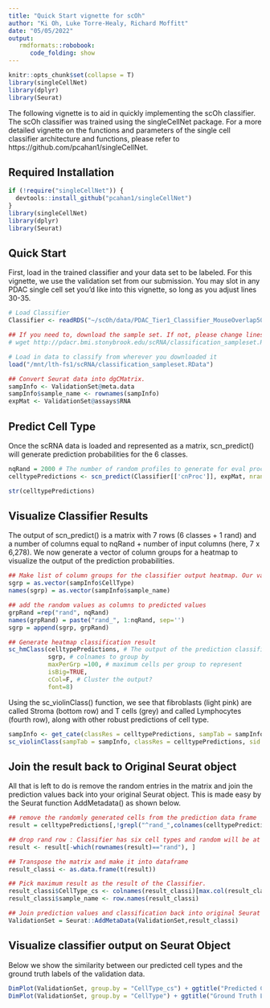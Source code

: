 ```yaml
---
title: "Quick Start vignette for scOh"
author: "Ki Oh, Luke Torre-Healy, Richard Moffitt"
date: "05/05/2022"
output:
   rmdformats::robobook:
      code_folding: show
---
```


```r
knitr::opts_chunk$set(collapse = T)
library(singleCellNet)
library(dplyr)
library(Seurat)
```

\newpage

The following vignette is to aid in quickly implementing the scOh classifier. The scOh classifier was trained using the singleCellNet package. For a more detailed vignette on the functions and parameters of the single cell classifier architecture and functions, please refer to https://github.com/pcahan1/singleCellNet.  

## Required Installation

```r
if (!require("singleCellNet")) {
  devtools::install_github("pcahan1/singleCellNet")
}
library(singleCellNet)
library(dplyr)
library(Seurat)
```

## Quick Start

First, load in the trained classifier and your data set to be labeled. For this vignette, we use the validation set from our submission. You may slot in any PDAC single cell set you'd like into this vignette, so long as you adjust lines 30-35.

```r
# Load Classifier
Classifier <- readRDS("~/scOh/data/PDAC_Tier1_Classifier_MouseOverlap5000.40pairs.rds")

## If you need to, download the sample set. If not, please change lines 30-35 to point to your single cell dataset of choice.
# wget http://pdacr.bmi.stonybrook.edu/scRNA/classification_sampleset.RData

# Load in data to classify from wherever you downloaded it
load("/mnt/lth-fs1/scRNA/classification_sampleset.RData")

## Convert Seurat data into dgCMatrix.
sampInfo <- ValidationSet@meta.data
sampInfo$sample_name <- rownames(sampInfo)
expMat <- ValidationSet@assays$RNA
```

## Predict Cell Type

Once the scRNA data is loaded and represented as a matrix, scn_predict() will generate prediction probabilities for the 6 classes. 

```r
nqRand = 2000 # The number of random profiles to generate for eval process. Upper limit = sample size of experiment 
celltypePredictions <- scn_predict(Classifier[['cnProc']], expMat, nrand = nqRand)

str(celltypePredictions)
```

## Visualize Classifier Results

The output of scn_predict() is a matrix with 7 rows (6 classes + 1 rand) and a number of columns equal to nqRand + number of input columns (here, 7 x 6,278). We now generate a vector of column groups for a heatmap to visualize the output of the prediction probabilities.

```r
## Make list of column groups for the classifier output heatmap. Our validation dataset has a variety of ground truth cell type labels ($CellTtype) that we use here as column tracks.
sgrp = as.vector(sampInfo$CellType)
names(sgrp) = as.vector(sampInfo$sample_name)

## add the random values as columns to predicted values
grpRand =rep("rand", nqRand)
names(grpRand) = paste("rand_", 1:nqRand, sep='')
sgrp = append(sgrp, grpRand) 

## Generate heatmap classification result
sc_hmClass(celltypePredictions, # The output of the prediction classifier
           sgrp, # colnames to group by
           maxPerGrp =100, # maximum cells per group to represent
           isBig=TRUE, 
           cCol=F, # Cluster the output? 
           font=8)
```

Using the sc_violinClass() function, we see that fibroblasts (light pink) are called Stroma (bottom row) and T cells (grey) and called Lymphocytes (fourth row), along with other robust predictions of cell type.

```r
sampInfo <- get_cate(classRes = celltypePredictions, sampTab = sampInfo, dLevel = "CellType", sid = "sample_name", nrand = nqRand)
sc_violinClass(sampTab = sampInfo, classRes = celltypePredictions, sid = "sample_name", dLevel = "CellType", addRand = nqRand)
```


## Join the result back to Original Seurat object

All that is left to do is remove the random entries in the matrix and join the prediction values back into your original Seurat object. This is made easy by the Seurat function AddMetadata() as shown below.

```r
## remove the randomly generated cells from the prediction data frame
result = celltypePredictions[,!grepl("^rand_",colnames(celltypePredictions))] 

## drop rand row : Classifier has six cell types and random will be at 6th row 
result <- result[-which(rownames(result)=="rand"), ]

## Transpose the matrix and make it into dataframe
result_classi <- as.data.frame(t(result))

## Pick maximum result as the result of the Classifier. 
result_classi$CellType_cs <- colnames(result_classi)[max.col(result_classi,ties.method="first")]
result_classi$sample_name <- row.names(result_classi)

## Join prediction values and classification back into original Seurat Object
ValidationSet = Seurat::AddMetaData(ValidationSet,result_classi)
```

\newpage 

## Visualize classifier output on Seurat Object 

Below we show the similarity between our predicted cell types and the ground truth labels of the validation data.

```r
DimPlot(ValidationSet, group.by = "CellType_cs") + ggtitle("Predicted Cell Type")
DimPlot(ValidationSet, group.by = "CellType") + ggtitle("Ground Truth Labels")
```

